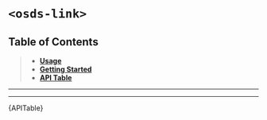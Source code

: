 
<Meta title="UI Components/Link [atom]/Web Component" />

# `<osds-link>`

## Table of Contents
> - **[Usage](#usage)**
> - **[Getting Started](#getting-started)**
> - **[API Table](#api-table)**

<hr/>
<Usage />
<hr/>
<div id="api-table"><Description>{APITable}</Description></div>
